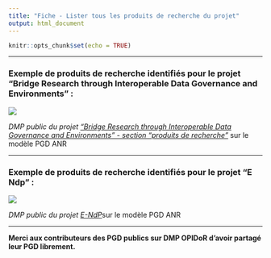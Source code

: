 ```yaml
---
title: "Fiche - Lister tous les produits de recherche du projet"
output: html_document
---
```


```r
knitr::opts_chunk$set(echo = TRUE)
```

------------------------------------------------------------------------

### Exemple de produits de recherche identifiés pour le projet "Bridge Research through Interoperable Data Governance and Environments" :

![](images/exemple%20pgd%20PDR.png)

*DMP public du projet ["Bridge Research through Interoperable Data Governance and Environments" - section "produits de recherche"](https://dmp.opidor.fr/plans/5954/export.pdf)* sur le modèle PGD ANR

------------------------------------------------------------------------

### Exemple de produits de recherche identifiés pour le projet "E Ndp" :

![](images/exemple_projet_endp.png)

*DMP public du projet [E-NdP](https://dmp.opidor.fr/plans/10339/export.pdf)*sur le modèle PGD ANR

------------------------------------------------------------------------

**Merci aux contributeurs des PGD publics sur DMP OPIDoR d'avoir partagé leur PGD librement.**
